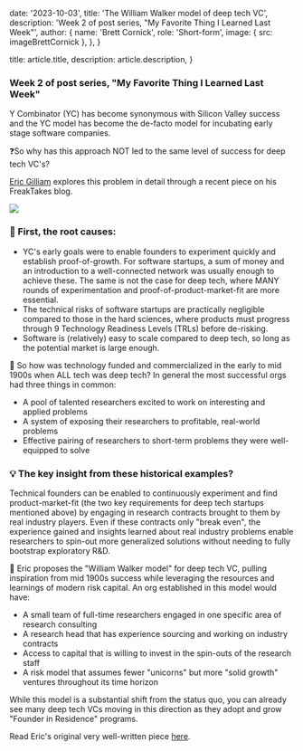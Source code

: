 
  date: '2023-10-03',
  title: 'The William Walker model of deep tech VC',
  description: 'Week 2 of post series, "My Favorite Thing I Learned Last Week"',
  author: {
    name: 'Brett Cornick',
    role: 'Short-form',
    image: { src: imageBrettCornick },
  },
}

  title: article.title,
  description: article.description,
}

### Week 2 of post series, "My Favorite Thing I Learned Last Week"

Y Combinator (YC) has become synonymous with Silicon Valley success and the YC model has become the de-facto model for incubating early stage software companies.

❓So why has this approach NOT led to the same level of success for deep tech VC's?

[Eric Gilliam](https://www.linkedin.com/in/eric-gilliam-068b78116/) explores this problem in detail through a recent piece on his FreakTakes blog.

![](./william-walker.jpg)

### 🔎 First, the root causes:

- YC's early goals were to enable founders to experiment quickly and establish proof-of-growth. For software startups, a sum of money and an introduction to a well-connected network was usually enough to achieve these. The same is not the case for deep tech, where MANY rounds of experimentation and proof-of-product-market-fit are more essential.
- The technical risks of software startups are practically negligible compared to those in the hard sciences, where products must progress through 9 Technology Readiness Levels (TRLs) before de-risking.
- Software is (relatively) easy to scale compared to deep tech, so long as the potential market is large enough.

📜 So how was technology funded and commercialized in the early to mid 1900s when ALL tech was deep tech? In general the most successful orgs had three things in common:

- A pool of talented researchers excited to work on interesting and applied problems
- A system of exposing their researchers to profitable, real-world problems
- Effective pairing of researchers to short-term problems they were well-equipped to solve

### 💡 The key insight from these historical examples?

Technical founders can be enabled to continuously experiment and find product-market-fit (the two key requirements for deep tech startups mentioned above) by engaging in research contracts brought to them by real industry players. Even if these contracts only "break even", the experience gained and insights learned about real industry problems enable researchers to spin-out more generalized solutions without needing to fully bootstrap exploratory R&D.

💎 Eric proposes the "William Walker model" for deep tech VC, pulling inspiration from mid 1900s success while leveraging the resources and learnings of modern risk capital. An org established in this model would have:

- A small team of full-time researchers engaged in one specific area of research consulting
- A research head that has experience sourcing and working on industry contracts
- Access to capital that is willing to invest in the spin-outs of the research staff
- A risk model that assumes fewer "unicorns" but more "solid growth" ventures throughout its time horizon

While this model is a substantial shift from the status quo, you can already see many deep tech VCs moving in this direction as they adopt and grow "Founder in Residence" programs.

Read Eric's original very well-written piece [here](https://www.freaktakes.com/p/an-alternative-approach-to-deep-tech).
